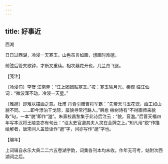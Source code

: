 ```yaml
---
---
---
```

title: 好事近
---



西湖





日日过西湖，冷浸一天寒玉。山色虽言如画，想画时难邈。

前弦后管夹歌钟，才断又重续。相次藕花开也，几兰舟飞逐。





【笺注】


〔冷浸句〕李贺 江南弄：“江上团团贴寒玉。”按：寒玉喻月光。秦观 临江仙词：“微波浑不动，冷浸一天星。”

〔难邈〕即难以描画之意。杜甫 丹青引赠曹将军霸：“先帝天马玉花骢，画工如山貌不同。……即今漂泊干戈际，屡貌寻常行路人。”韩愈 楸树诗有“不得画师来貌取”句，一本“貌”即作“邈”。朱熹校昌黎集于此诗后注云：“貌，音邈。”后晋天福四年写本汉将王陵变亦有句云：“诏太史官邈其夫人灵在金牌之上。”知凡用“貌”作描绘解者，唐宋间人盖皆读作“邈”字，间亦写作“邈”字也。





【编年】


上词辑自永乐大典二二六五卷湖字韵，词集各刊本均未收。作年无可考，姑附次西湖词之后。